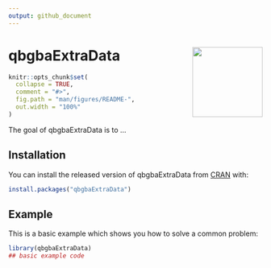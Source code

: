 ```yaml
---
output: github_document
---
```


# qbgbaExtraData <img src='man/figures/logo.png' align="right" height="139" />


<!-- README.md is generated from README.Rmd. Please edit that file -->

```r
knitr::opts_chunk$set(
  collapse = TRUE,
  comment = "#>",
  fig.path = "man/figures/README-",
  out.width = "100%"
)
```

<!-- badges: start -->
<!-- badges: end -->

The goal of qbgbaExtraData is to ...

## Installation

You can install the released version of qbgbaExtraData from [CRAN](https://CRAN.R-project.org) with:

```r
install.packages("qbgbaExtraData")
```

## Example

This is a basic example which shows you how to solve a common problem:

```r
library(qbgbaExtraData)
## basic example code
```

